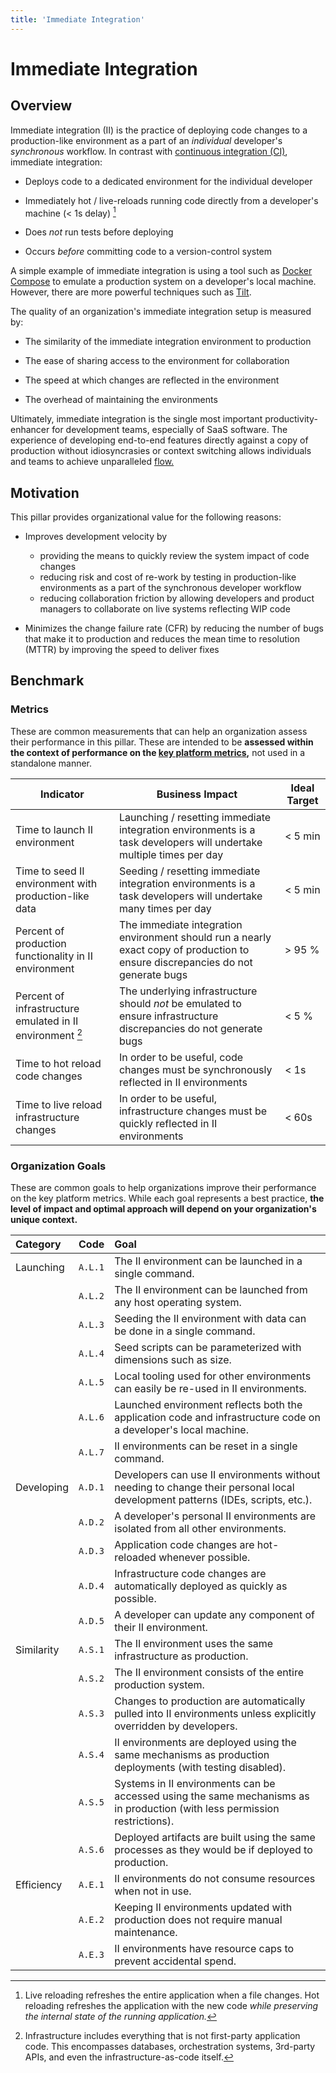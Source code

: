 ```yaml
---
title: 'Immediate Integration'
---
```


# Immediate Integration

## Overview

Immediate integration (II) is the practice of deploying code changes to a production-like environment
as a part of an _individual_ developer's _synchronous_ workflow. In contrast with [continuous integration (CI)](/docs/framework/pillars/automation),
immediate integration:

- Deploys code to a dedicated environment for the individual developer

- Immediately hot / live-reloads running code directly from a developer's machine (\< 1s delay) [^1]

- Does _not_ run tests before deploying

- Occurs _before_ committing code to a version-control system

[^1]:
    Live reloading refreshes the entire application when a file changes. Hot reloading refreshes the application
    with the new code _while preserving the internal state of the running application._

A simple example of immediate integration is using a tool such as [Docker Compose](https://docs.docker.com/compose/)
to emulate a production system on a developer's local machine. However, there are more powerful
techniques such as [Tilt](https://tilt.dev/).

The quality of an organization's immediate integration setup is measured by:

- The similarity of the immediate integration environment to production

- The ease of sharing access to the environment for collaboration

- The speed at which changes are reflected in the environment

- The overhead of maintaining the environments

Ultimately, immediate integration is the single most important productivity-enhancer for development teams, especially of SaaS software.
The experience of developing end-to-end features directly against a copy of production without idiosyncrasies
or context switching allows individuals and teams to achieve unparalleled [flow.](<https://en.wikipedia.org/wiki/Flow_(psychology)>)

## Motivation

This pillar provides organizational value for the following reasons:

- Improves development velocity by

  - providing the means to quickly review the system impact of code changes
  - reducing risk and cost of re-work by testing in production-like environments as a part of the synchronous developer workflow
  - reducing collaboration friction by allowing developers and product managers to collaborate on live systems reflecting WIP code

- Minimizes the change failure rate (CFR) by reducing the number of bugs that make it to production and reduces the mean time to resolution (MTTR)
  by improving the speed to deliver fixes

## Benchmark

### Metrics

These are common measurements that can help an organization assess their performance in this pillar. These are
intended to be **assessed within the context of performance on the [key platform metrics](/docs/framework/framework/kpis),** not used in a standalone manner.

| Indicator                                                 | Business Impact                                                                                                                 | Ideal Target |
| --------------------------------------------------------- | ------------------------------------------------------------------------------------------------------------------------------- | ------------ |
| Time to launch II environment                             | Launching / resetting immediate integration environments is a task developers will undertake multiple times per day             | \< 5 min     |
| Time to seed II environment with production-like data     | Seeding / resetting immediate integration environments is a task developers will undertake many times per day                   | \< 5 min     |
| Percent of production functionality in II environment     | The immediate integration environment should run a nearly exact copy of production to ensure discrepancies do not generate bugs | > 95 %       |
| Percent of infrastructure emulated in II environment [^2] | The underlying infrastructure should _not_ be emulated to ensure infrastructure discrepancies do not generate bugs              | \< 5 %       |
| Time to hot reload code changes                           | In order to be useful, code changes must be synchronously reflected in II environments                                          | \< 1s        |
| Time to live reload infrastructure changes                | In order to be useful, infrastructure changes must be quickly reflected in II environments                                      | \< 60s       |

[^2]: Infrastructure includes everything that is not first-party application code. This encompasses databases, orchestration systems, 3rd-party APIs, and even the infrastructure-as-code itself.

### Organization Goals

These are common goals to help organizations improve their performance on the key platform metrics. While each goal represents a best practice, **the level
of impact and optimal approach will depend on your organization's unique context.**

| Category   | Code    | Goal                                                                                                                          |
| :--------- | :------ | :---------------------------------------------------------------------------------------------------------------------------- |
| Launching  | `A.L.1` | The II environment can be launched in a single command.                                                                       |
|            | `A.L.2` | The II environment can be launched from any host operating system.                                                            |
|            | `A.L.3` | Seeding the II environment with data can be done in a single command.                                                         |
|            | `A.L.4` | Seed scripts can be parameterized with dimensions such as size.                                                               |
|            | `A.L.5` | Local tooling used for other environments can easily be re-used in II environments.                                           |
|            | `A.L.6` | Launched environment reflects both the application code and infrastructure code on a developer's local machine.               |
|            | `A.L.7` | II environments can be reset in a single command.                                                                             |
| Developing | `A.D.1` | Developers can use II environments without needing to change their personal local development patterns (IDEs, scripts, etc.). |
|            | `A.D.2` | A developer's personal II environments are isolated from all other environments.                                              |
|            | `A.D.3` | Application code changes are hot-reloaded whenever possible.                                                                  |
|            | `A.D.4` | Infrastructure code changes are automatically deployed as quickly as possible.                                                |
|            | `A.D.5` | A developer can update any component of their II environment.                                                                 |
| Similarity | `A.S.1` | The II environment uses the same infrastructure as production.                                                                |
|            | `A.S.2` | The II environment consists of the entire production system.                                                                  |
|            | `A.S.3` | Changes to production are automatically pulled into II environments unless explicitly overridden by developers.               |
|            | `A.S.4` | II environments are deployed using the same mechanisms as production deployments (with testing disabled).                     |
|            | `A.S.5` | Systems in II environments can be accessed using the same mechanisms as in production (with less permission restrictions).    |
|            | `A.S.6` | Deployed artifacts are built using the same processes as they would be if deployed to production.                             |
| Efficiency | `A.E.1` | II environments do not consume resources when not in use.                                                                     |
|            | `A.E.2` | Keeping II environments updated with production does not require manual maintenance.                                          |
|            | `A.E.3` | II environments have resource caps to prevent accidental spend.                                                               |
